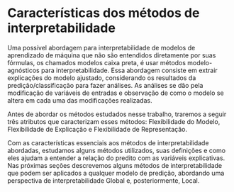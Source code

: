 # Características dos métodos de interpretabilidade {#caracteristicas}

Uma possível abordagem para interpretabilidade de modelos de aprendizado de máquina que não são entendidos diretamente por suas fórmulas, os chamados modelos caixa preta, é usar métodos modelo-agnósticos \cite{modelagnostic} para interpretabilidade. Essa abordagem consiste em extrair explicações do modelo ajustado, considerando os resultados da predição/classificação para fazer análises. As análises se dão pela modificação de variáveis de entradas e observação de como o modelo se altera em cada uma das modificações realizadas.

Antes de abordar os métodos estudados nesse trabalho, traremos a seguir três atributos que caracterizam esses métodos: Flexibilidade do Modelo, Flexibilidade de Explicação e  Flexibilidade de Representação.


\begin{description}

\item[Flexibilidade do Modelo] Separar a etapa de interpretabilidade da etapa de ajuste do modelo permite que o modelo seja o mais flexível possível, pois possibilita o uso de qualquer abordagem de modelagem. Se a abordagem do problema for Florestas Aleatórias ou se for SVMs, por exemplo, o método de interpretação utilizado será o mesmo. Esse ponto leva à discussão o \textit{trade-off} interpretabilidade \textit{versus} complexidade do modelo, uma vez que abordamos modelos mais ou menos complexos com os mesmo métodos de interpretabilidade.

\item[Flexibilidade de Explicação]
Diferentes tipos de problemas e necessidades levam à diferentes tipos de explicações. Em alguns casos, os usuários podem se preocupar em entender como os resultados positivos impactam em uma determinada previsão. Por exemplo, qual parte de um imagem é mais responsável pela previsão (exemplo do cavalo e do automóvel), enquanto em outros casos em que o impacto negativo pode ser o interesse, por exemplo, na depuração de um classificador de contratação (exemplo do Classificador Sexista de contratação). Temos também os casos em que a necessidade de informação pode ser também contrafactual, por exemplo, como o modelo se comportaria se certas características tivessem valores diferentes.

Usuários diferentes também podem lidar com diferentes tipos de explicações. Um leigo  pode ser capaz de entender uma Árvore de Decisão com um número um pouco maior de regras, enquanto um modelo linear é mais intuitivo para um usuário acostumado com modelos estatísticos. No entanto, a maioria dos modelos interpretáveis são restritos nas possíveis explicações, seja por um conjunto de regras ou por gráficos. Assim, mantendo o modelo separado das explicações, é possível adaptar a explicação às necessidades de informações, mantendo o modelo fixo, ou seja, independente do modelo abordado, ele pode ser explicado de diferentes maneira e diferentes graus de interpretabilidade.

\item[Flexibilidade de Representação]
A característica de Flexibilidade na Representação está relacionada a gerar explicações usando recursos diferentes, de acordo com o modelo que está sendo explicado. Por exemplo, para um classificador de texto que usa vetores de incorporação de palavras abstratas, pode ser preferível usar a presença de palavras individuais para a explicação \cite{modelagnostic}.

\end{description}


Com as características essenciais aos métodos de interpretabilidade abordadas, estudamos alguns métodos utilizados, suas definições e como eles ajudam a entender a relação do predito com as variáveis explicativas. Nas próximas seções descrevemos alguns métodos de interpretabilidade que podem ser aplicados a qualquer modelo de predição, abordando uma perspectiva de interpretabilidade Global e, posteriormente, Local.
